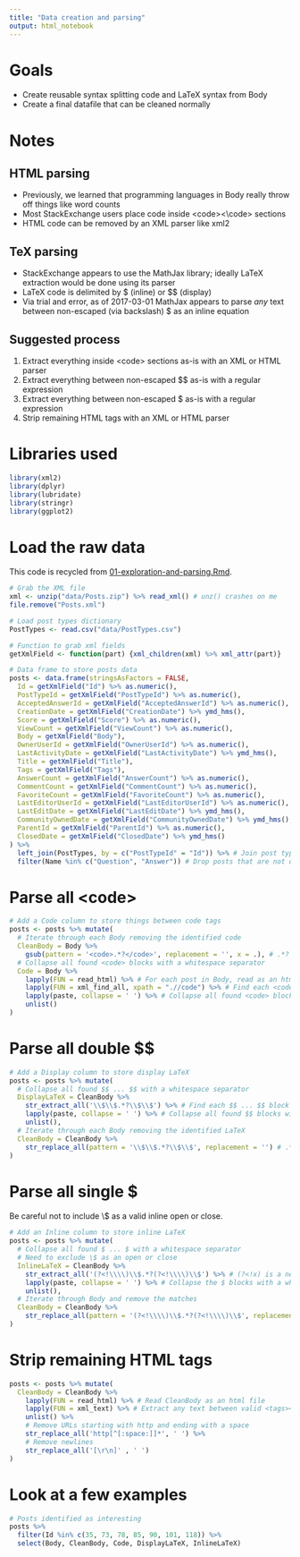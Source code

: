 ```yaml
---
title: "Data creation and parsing"
output: html_notebook
---
```


# Goals

  * Create reusable syntax splitting code and LaTeX syntax from Body
  * Create a final datafile that can be cleaned normally

# Notes

## HTML parsing

  * Previously, we learned that programming languages in Body really throw off things like word counts
  * Most StackExchange users place code inside \<code\>\<\\code\> sections
  * HTML code can be removed by an XML parser like xml2
  
## TeX parsing

  * StackExchange appears to use the MathJax library; ideally LaTeX extraction would be done using its parser
  * LaTeX code is delimited by \$ (inline) or \$\$ (display)
  * Via trial and error, as of 2017-03-01 MathJax appears to parse *any* text between non-escaped (via backslash) \$ as an inline equation
  
## Suggested process

  1) Extract everything inside \<code\> sections as-is with an XML or HTML parser
  2) Extract everything between non-escaped \$\$ as-is with a regular expression
  3) Extract everything between non-escaped \$ as-is with a regular expression
  4) Strip remaining HTML tags with an XML or HTML parser

# Libraries used

```r
library(xml2)
library(dplyr)
library(lubridate)
library(stringr)
library(ggplot2)
```

# Load the raw data

This code is recycled from [01-exploration-and-parsing.Rmd](https://github.com/phively/uchicago-thesis/blob/master/01-exploration-and-parsing.Rmd).

```r
# Grab the XML file
xml <- unzip("data/Posts.zip") %>% read_xml() # unz() crashes on me
file.remove("Posts.xml")

# Load post types dictionary
PostTypes <- read.csv("data/PostTypes.csv")

# Function to grab xml fields
getXmlField <- function(part) {xml_children(xml) %>% xml_attr(part)}

# Data frame to store posts data
posts <- data.frame(stringsAsFactors = FALSE,
  Id = getXmlField("Id") %>% as.numeric(),
  PostTypeId = getXmlField("PostTypeId") %>% as.numeric(),
  AcceptedAnswerId = getXmlField("AcceptedAnswerId") %>% as.numeric(),
  CreationDate = getXmlField("CreationDate") %>% ymd_hms(),
  Score = getXmlField("Score") %>% as.numeric(),
  ViewCount = getXmlField("ViewCount") %>% as.numeric(),
  Body = getXmlField("Body"),
  OwnerUserId = getXmlField("OwnerUserId") %>% as.numeric(),
  LastActivityDate = getXmlField("LastActivityDate") %>% ymd_hms(),
  Title = getXmlField("Title"),
  Tags = getXmlField("Tags"),
  AnswerCount = getXmlField("AnswerCount") %>% as.numeric(),
  CommentCount = getXmlField("CommentCount") %>% as.numeric(),
  FavoriteCount = getXmlField("FavoriteCount") %>% as.numeric(),
  LastEditorUserId = getXmlField("LastEditorUserId") %>% as.numeric(),
  LastEditDate = getXmlField("LastEditDate") %>% ymd_hms(),
  CommunityOwnedDate = getXmlField("CommunityOwnedDate") %>% ymd_hms(),
  ParentId = getXmlField("ParentId") %>% as.numeric(),
  ClosedDate = getXmlField("ClosedDate") %>% ymd_hms()
) %>%
  left_join(PostTypes, by = c("PostTypeId" = "Id")) %>% # Join post type names
  filter(Name %in% c("Question", "Answer")) # Drop posts that are not questions or answers
```

# Parse all \<code\>

```r
# Add a Code column to store things between code tags
posts <- posts %>% mutate(
  # Iterate through each Body removing the identified code
  CleanBody = Body %>%
    gsub(pattern = '<code>.*?</code>', replacement = '', x = .), # .*? enforces a non-greedy match
  # Collapse all found <code> blocks with a whitespace separator
  Code = Body %>%
    lapply(FUN = read_html) %>% # For each post in Body, read as an html file
    lapply(FUN = xml_find_all, xpath = ".//code") %>% # Find each <code></code> block in html file
    lapply(paste, collapse = ' ') %>% # Collapse all found <code> blocks with a whitespace separator
    unlist()
)
```

# Parse all double \$\$

```r
# Add a Display column to store display LaTeX
posts <- posts %>% mutate(
  # Collapse all found $$ ... $$ with a whitespace separator
  DisplayLaTeX = CleanBody %>%
    str_extract_all('\\$\\$.*?\\$\\$') %>% # Find each $$ ... $$ block in Body
    lapply(paste, collapse = ' ') %>% # Collapse all found $$ blocks with a whitespace separator
    unlist(),
  # Iterate through each Body removing the identified LaTeX
  CleanBody = CleanBody %>%
    str_replace_all(pattern = '\\$\\$.*?\\$\\$', replacement = '') # .*? enforces a non-greedy match
)
```

# Parse all single \$

Be careful not to include \\\$ as a valid inline open or close.

```r
# Add an Inline column to store inline LaTeX
posts <- posts %>% mutate(
  # Collapse all found $ ... $ with a whitespace separator
  # Need to exclude \$ as an open or close
  InlineLaTeX = CleanBody %>%
    str_extract_all('(?<!\\\\)\\$.*?(?<!\\\\)\\$') %>% # (?<!x) is a negative lookbehind for x
    lapply(paste, collapse = ' ') %>% # Collapse the $ blocks with a whitespace separator
    unlist(),
  # Iterate through Body and remove the matches
  CleanBody = CleanBody %>%
    str_replace_all(pattern = '(?<!\\\\)\\$.*?(?<!\\\\)\\$', replacement = '')
)
```

# Strip remaining HTML tags

```r
posts <- posts %>% mutate(
  CleanBody = CleanBody %>%
    lapply(FUN = read_html) %>% # Read CleanBody as an html file
    lapply(FUN = xml_text) %>% # Extract any text between valid <tags></tags>
    unlist() %>%
    # Remove URLs starting with http and ending with a space
    str_replace_all('http[^[:space:]]*', ' ') %>%
    # Remove newlines
    str_replace_all('[\r\n]' , ' ')
)
```

# Look at a few examples

```r
# Posts identified as interesting
posts %>%
  filter(Id %in% c(35, 73, 78, 85, 90, 101, 118)) %>%
  select(Body, CleanBody, Code, DisplayLaTeX, InlineLaTeX)
```